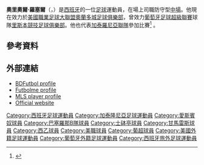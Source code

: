 {{noteTA
|G1=football
|G2=uefa
}}

'''奧里奧爾·羅塞爾'''（'''{{lang-ca|Oriol Rosell Argerich}}'''，{{bd|1992年|7月7日}}）是[[西班牙|西班牙]]的一位[[足球|足球]]運動員，在場上司職防守型[[中場|中場]]。他現在效力於[[美國職業足球大聯盟|美國職業足球大聯盟]][[奧蘭多城足球俱樂部|奧蘭多城足球俱樂部]]，曾效力[[葡萄牙足球超級聯賽|葡萄牙足球超級聯賽]]球隊[[里斯本競技足球俱樂部|里斯本競技足球俱樂部]]。他也代表[[加泰羅尼亞聯隊|加泰羅尼亞聯隊]]參加比賽<ref>{{cite web|url=http://www.mlssoccer.com/news/article/2013/12/24/sporting-kcs-oriol-rosell-called-catalonia-friendly-barcelona|title=Sporting KC's Oriol Rosell called up by Catalonia for friendly in Barcelona|publisher=[[Major_League_Soccer|Major League Soccer]]|last=Lalas|first=Greg|date=24 December 2013|accessdate=3 January 2014|archive-date=2015-04-03|archive-url=https://web.archive.org/web/20150403194355/http://www.mlssoccer.com/news/article/2013/12/24/sporting-kcs-oriol-rosell-called-catalonia-friendly-barcelona|dead-url=no}}</ref> 。
==參考資料==
{{reflist}}
==外部連結==
*[http://www.bdfutbol.com/en/j/j8704.html BDFutbol profile] {{Wayback|url=http://www.bdfutbol.com/en/j/j8704.html |date=20150518073505 }}
*[https://web.archive.org/web/20141229230527/http://www.futbolme.com/ficha-jugador/oriol-rosell-argeric Futbolme profile] {{es icon}}
*[http://www.mlssoccer.com/players/oriol-rosell MLS player profile] {{Wayback|url=http://www.mlssoccer.com/players/oriol-rosell |date=20130802090952 }}
*[https://web.archive.org/web/20131225231848/http://www.urirosell.cat/ Official website]

{{DEFAULTSORT:Rosell, Oriol}}
[[Category:西班牙足球運動員|Category:西班牙足球運動員]]
[[Category:加泰隆尼亞足球運動員|Category:加泰隆尼亞足球運動員]]
[[Category:愛斯賓奴球員|Category:愛斯賓奴球員]]
[[Category:巴塞羅那B隊球員|Category:巴塞羅那B隊球員]]
[[Category:士砵亭球員|Category:士砵亭球員]]
[[Category:甘馬雷斯球員|Category:甘馬雷斯球員]]
[[Category:西乙球員|Category:西乙球員]]
[[Category:美職球員|Category:美職球員]]
[[Category:葡超球員|Category:葡超球員]]
[[Category:美國外籍足球運動員|Category:美國外籍足球運動員]]
[[Category:葡萄牙外籍足球運動員|Category:葡萄牙外籍足球運動員]]
[[Category:西班牙旅外足球運動員|Category:西班牙旅外足球運動員]]